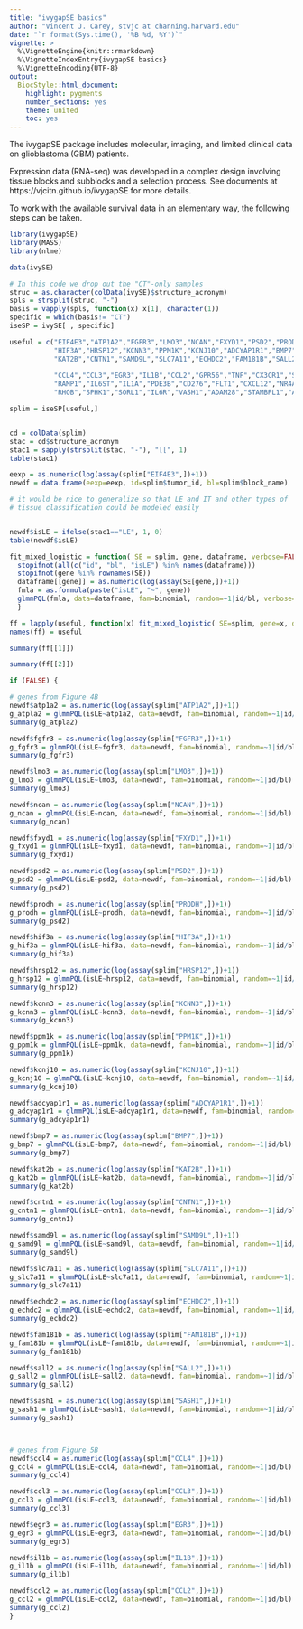 ```yaml
---
title: "ivygapSE basics"
author: "Vincent J. Carey, stvjc at channing.harvard.edu"
date: "`r format(Sys.time(), '%B %d, %Y')`"
vignette: >
  %\VignetteEngine{knitr::rmarkdown}
  %\VignetteIndexEntry{ivygapSE basics}
  %\VignetteEncoding{UTF-8}
output:
  BiocStyle::html_document:
    highlight: pygments
    number_sections: yes
    theme: united
    toc: yes
---
```



The ivygapSE package includes molecular, imaging, and 
limited clinical data on glioblastoma (GBM) patients.

Expression data (RNA-seq) was developed in a complex design
involving tissue blocks and subblocks and a selection process.
See documents at https://vjcitn.github.io/ivygapSE for more
details.

To work with the available survival data in an elementary
way, the following steps can be taken.


```r
library(ivygapSE)
library(MASS)
library(nlme)

data(ivySE)

# In this code we drop out the "CT"-only samples
struc = as.character(colData(ivySE)$structure_acronym)
spls = strsplit(struc, "-")
basis = vapply(spls, function(x) x[1], character(1))
specific = which(basis!= "CT")
iseSP = ivySE[ , specific]

useful = c("EIF4E3","ATP1A2","FGFR3","LMO3","NCAN","FXYD1","PSD2","PRODH",
           "HIF3A","HRSP12","KCNN3","PPM1K","KCNJ10","ADCYAP1R1","BMP7",
           "KAT2B","CNTN1","SAMD9L","SLC7A11","ECHDC2","FAM181B","SALL2","SASH1",
           
           "CCL4","CCL3","EGR3","IL1B","CCL2","GPR56","TNF","CX3CR1","SERPINE1","CSF1",
           "RAMP1","IL6ST","IL1A","PDE3B","CD276","FLT1","CXCL12","NR4A1","CSF1R","CCR1",
           "RHOB","SPHK1","SORL1","IL6R","VASH1","ADAM28","STAMBPL1","ADAMTSL2")

splim = iseSP[useful,]


cd = colData(splim)
stac = cd$structure_acronym
stac1 = sapply(strsplit(stac, "-"), "[[", 1)
table(stac1)

eexp = as.numeric(log(assay(splim["EIF4E3",])+1))
newdf = data.frame(eexp=eexp, id=splim$tumor_id, bl=splim$block_name)

# it would be nice to generalize so that LE and IT and other types of
# tissue classification could be modeled easily


newdf$isLE = ifelse(stac1=="LE", 1, 0)
table(newdf$isLE)

fit_mixed_logistic = function( SE = splim, gene, dataframe, verbose=FALSE ) {
  stopifnot(all(c("id", "bl", "isLE") %in% names(dataframe)))
  stopifnot(gene %in% rownames(SE))
  dataframe[[gene]] = as.numeric(log(assay(SE[gene,])+1))
  fmla = as.formula(paste("isLE", "~", gene))
  glmmPQL(fmla, data=dataframe, fam=binomial, random=~1|id/bl, verbose=verbose)
  }

ff = lapply(useful, function(x) fit_mixed_logistic( SE=splim, gene=x, dataframe=newdf) )
names(ff) = useful

summary(ff[[1]])

summary(ff[[2]])

if (FALSE) {

# genes from Figure 4B
newdf$atp1a2 = as.numeric(log(assay(splim["ATP1A2",])+1))
g_atpla2 = glmmPQL(isLE~atp1a2, data=newdf, fam=binomial, random=~1|id/bl)
summary(g_atpla2)

newdf$fgfr3 = as.numeric(log(assay(splim["FGFR3",])+1))
g_fgfr3 = glmmPQL(isLE~fgfr3, data=newdf, fam=binomial, random=~1|id/bl)
summary(g_fgfr3)

newdf$lmo3 = as.numeric(log(assay(splim["LMO3",])+1))
g_lmo3 = glmmPQL(isLE~lmo3, data=newdf, fam=binomial, random=~1|id/bl)
summary(g_lmo3)

newdf$ncan = as.numeric(log(assay(splim["NCAN",])+1))
g_ncan = glmmPQL(isLE~ncan, data=newdf, fam=binomial, random=~1|id/bl)
summary(g_ncan)

newdf$fxyd1 = as.numeric(log(assay(splim["FXYD1",])+1))
g_fxyd1 = glmmPQL(isLE~fxyd1, data=newdf, fam=binomial, random=~1|id/bl)
summary(g_fxyd1)

newdf$psd2 = as.numeric(log(assay(splim["PSD2",])+1))
g_psd2 = glmmPQL(isLE~psd2, data=newdf, fam=binomial, random=~1|id/bl)
summary(g_psd2)

newdf$prodh = as.numeric(log(assay(splim["PRODH",])+1))
g_prodh = glmmPQL(isLE~prodh, data=newdf, fam=binomial, random=~1|id/bl)
summary(g_psd2)

newdf$hif3a = as.numeric(log(assay(splim["HIF3A",])+1))
g_hif3a = glmmPQL(isLE~hif3a, data=newdf, fam=binomial, random=~1|id/bl)
summary(g_hif3a)

newdf$hrsp12 = as.numeric(log(assay(splim["HRSP12",])+1))
g_hrsp12 = glmmPQL(isLE~hrsp12, data=newdf, fam=binomial, random=~1|id/bl)
summary(g_hrsp12)

newdf$kcnn3 = as.numeric(log(assay(splim["KCNN3",])+1))
g_kcnn3 = glmmPQL(isLE~kcnn3, data=newdf, fam=binomial, random=~1|id/bl)
summary(g_kcnn3)

newdf$ppm1k = as.numeric(log(assay(splim["PPM1K",])+1))
g_ppm1k = glmmPQL(isLE~ppm1k, data=newdf, fam=binomial, random=~1|id/bl)
summary(g_ppm1k)

newdf$kcnj10 = as.numeric(log(assay(splim["KCNJ10",])+1))
g_kcnj10 = glmmPQL(isLE~kcnj10, data=newdf, fam=binomial, random=~1|id/bl)
summary(g_kcnj10)

newdf$adcyap1r1 = as.numeric(log(assay(splim["ADCYAP1R1",])+1))
g_adcyap1r1 = glmmPQL(isLE~adcyap1r1, data=newdf, fam=binomial, random=~1|id/bl)
summary(g_adcyap1r1)

newdf$bmp7 = as.numeric(log(assay(splim["BMP7",])+1))
g_bmp7 = glmmPQL(isLE~bmp7, data=newdf, fam=binomial, random=~1|id/bl)
summary(g_bmp7)

newdf$kat2b = as.numeric(log(assay(splim["KAT2B",])+1))
g_kat2b = glmmPQL(isLE~kat2b, data=newdf, fam=binomial, random=~1|id/bl)
summary(g_kat2b)

newdf$cntn1 = as.numeric(log(assay(splim["CNTN1",])+1))
g_cntn1 = glmmPQL(isLE~cntn1, data=newdf, fam=binomial, random=~1|id/bl)
summary(g_cntn1)

newdf$samd9l = as.numeric(log(assay(splim["SAMD9L",])+1))
g_samd9l = glmmPQL(isLE~samd9l, data=newdf, fam=binomial, random=~1|id/bl)
summary(g_samd9l)

newdf$slc7a11 = as.numeric(log(assay(splim["SLC7A11",])+1))
g_slc7a11 = glmmPQL(isLE~slc7a11, data=newdf, fam=binomial, random=~1|id/bl)
summary(g_slc7a11)

newdf$echdc2 = as.numeric(log(assay(splim["ECHDC2",])+1))
g_echdc2 = glmmPQL(isLE~echdc2, data=newdf, fam=binomial, random=~1|id/bl)
summary(g_echdc2)

newdf$fam181b = as.numeric(log(assay(splim["FAM181B",])+1))
g_fam181b = glmmPQL(isLE~fam181b, data=newdf, fam=binomial, random=~1|id/bl)
summary(g_fam181b)

newdf$sall2 = as.numeric(log(assay(splim["SALL2",])+1))
g_sall2 = glmmPQL(isLE~sall2, data=newdf, fam=binomial, random=~1|id/bl)
summary(g_sall2)

newdf$sash1 = as.numeric(log(assay(splim["SASH1",])+1))
g_sash1 = glmmPQL(isLE~sash1, data=newdf, fam=binomial, random=~1|id/bl)
summary(g_sash1)



# genes from Figure 5B
newdf$ccl4 = as.numeric(log(assay(splim["CCL4",])+1))
g_ccl4 = glmmPQL(isLE~ccl4, data=newdf, fam=binomial, random=~1|id/bl)
summary(g_ccl4)

newdf$ccl3 = as.numeric(log(assay(splim["CCL3",])+1))
g_ccl3 = glmmPQL(isLE~ccl3, data=newdf, fam=binomial, random=~1|id/bl)
summary(g_ccl3)

newdf$egr3 = as.numeric(log(assay(splim["EGR3",])+1))
g_egr3 = glmmPQL(isLE~egr3, data=newdf, fam=binomial, random=~1|id/bl)
summary(g_egr3)

newdf$il1b = as.numeric(log(assay(splim["IL1B",])+1))
g_il1b = glmmPQL(isLE~il1b, data=newdf, fam=binomial, random=~1|id/bl)
summary(g_il1b)

newdf$ccl2 = as.numeric(log(assay(splim["CCL2",])+1))
g_ccl2 = glmmPQL(isLE~ccl2, data=newdf, fam=binomial, random=~1|id/bl)
summary(g_ccl2)
}
```














